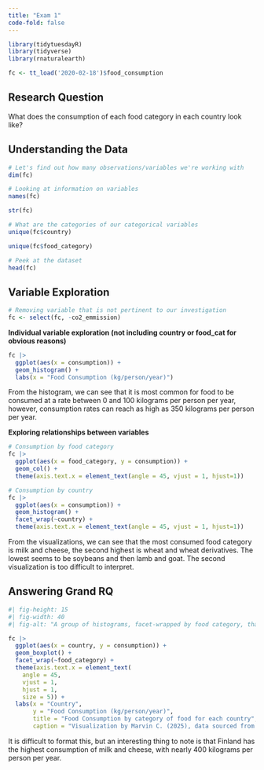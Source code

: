 ```yaml
---
title: "Exam 1"
code-fold: false
---
```


```r
library(tidytuesdayR)
library(tidyverse)
library(rnaturalearth)

fc <- tt_load('2020-02-18')$food_consumption
```

## Research Question

What does the consumption of each food category in each country look like?

## Understanding the Data

```r
# Let's find out how many observations/variables we're working with
dim(fc)

# Looking at information on variables
names(fc)

str(fc)

# What are the categories of our categorical variables
unique(fc$country)

unique(fc$food_category)

# Peek at the dataset
head(fc)
```

## Variable Exploration

```r
# Removing variable that is not pertinent to our investigation
fc <- select(fc, -co2_emmission)
```

**Individual variable exploration (not including country or food_cat for obvious reasons)**

```r
fc |>
  ggplot(aes(x = consumption)) +
  geom_histogram() +
  labs(x = "Food Consumption (kg/person/year)")
```

From the histogram, we can see that it is most common for food to be consumed at a rate between 0 and 100 kilograms per person per year, however, consumption rates can reach as high as 350 kilograms per person per year.

**Exploring relationships between variables**

```r
# Consumption by food category
fc |>
  ggplot(aes(x = food_category, y = consumption)) +
  geom_col() +
  theme(axis.text.x = element_text(angle = 45, vjust = 1, hjust=1))

# Consumption by country
fc |>
  ggplot(aes(x = consumption)) +
  geom_histogram() +
  facet_wrap(~country) +
  theme(axis.text.x = element_text(angle = 45, vjust = 1, hjust=1))
```

From the visualizations, we can see that the most consumed food category is milk and cheese, the second highest is wheat and wheat derivatives.
The lowest seems to be soybeans and then lamb and goat.
The second visualization is too difficult to interpret.

## Answering Grand RQ

```r
#| fig-height: 15
#| fig-width: 40
#| fig-alt: "A group of histograms, facet-wrapped by food category, that depict the level of consumption in term of kilograms per person per year in 130 countries. Difficult to distinguish any noticeable patterns."

fc |>
  ggplot(aes(x = country, y = consumption)) +
  geom_boxplot() +
  facet_wrap(~food_category) +
  theme(axis.text.x = element_text(
    angle = 45, 
    vjust = 1, 
    hjust = 1,
    size = 5)) +
  labs(x = "Country", 
       y = "Food Consumption (kg/person/year)",
       title = "Food Consumption by category of food for each country",
       caption = "Visualization by Marvin C. (2025), data sourced from TidyTuesday's February 2020 dataset on food consumption")
```

It is difficult to format this, but an interesting thing to note is that Finland has the highest consumption of milk and cheese, with nearly 400 kilograms per person per year.
